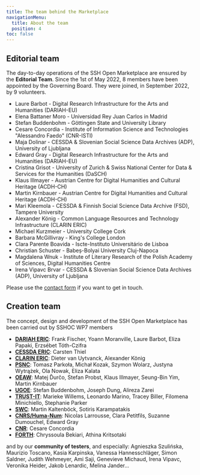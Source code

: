 ```yaml
---
title: The team behind the Marketplace
navigationMenu:
  title: About the team
  position: 4
toc: false
---
```

## Editorial team

The day-to-day operations of the SSH Open Marketplace are ensured by the **Editorial Team**. Since the 1st of May 2022, 8 members have been appointed by the Governing Board. They were joined, in September 2022, by 9 volunteers. 

- Laure Barbot - Digital Research Infrastructure for the Arts and Humanities (DARIAH-EU)
- Elena Battaner Moro - Universidad Rey Juan Carlos in Madrid
- Stefan Buddenbohm - Göttingen State and University Library
- Cesare Concordia - Institute of Information Science and Technologies "Alessandro Faedo" (CNR-ISTI)
- Maja Dolinar - CESSDA & Slovenian Social Science Data Archives (ADP), University of Ljubljana
- Edward Gray - Digital Research Infrastructure for the Arts and Humanities (DARIAH-EU) 
- Cristina Grisot - University of Zurich & Swiss National Center for Data & Services for the Humanities (DaSCH)
- Klaus Illmayer - Austrian Centre for Digital Humanities and Cultural Heritage (ACDH-CH) 
- Martin Kirnbauer - Austrian Centre for Digital Humanities and Cultural Heritage (ACDH-CH)
- Mari Kleemola - CESSDA & Finnish Social Science Data Archive (FSD), Tampere University
- Alexander König - Common Language Resources and Technology Infrastructure (CLARIN ERIC)
- Michael Kurzmeier - University College Cork
- Barbara McGillivray - King's College London
- Clara Parente Boavida - Iscte-Instituto Universitário de Lisboa
- Christian Schuster - Babeș-Bolyai University Cluj-Napoca
- Magdalena Wnuk - Institute of Literary Research of the Polish Academy of Sciences, Digital Humanities Centre
- Irena Vipavc Brvar - CESSDA & Slovenian Social Science Data Archives (ADP), University of Ljubljana

Please use the [contact form](/contact) if you want to get in touch.

## Creation team

The concept, design and development of the SSH Open Marketplace has been carried out by SSHOC WP7
members

- **[DARIAH ERIC](https://www.dariah.eu/)**: Frank Fischer, Yoann Moranville, Laure Barbot, Eliza
  Papaki, Erzsébet Tóth-Czifra
- **[CESSDA ERIC](https://www.cessda.eu/)**: Carsten Thiel
- **[CLARIN ERIC](https://www.clarin.eu/)**: Dieter van Uytvanck, Alexander König
- **[PSNC](https://www.psnc.pl/)**: Tomasz Parkoła, Michał Kozak, Szymon Wolarz, Justyna Wytrążek,
  Ola Nowak, Eliza Kalata
- **[OEAW](https://www.oeaw.ac.at/acdh/)**: Matej Ďurčo, Stefan Probst, Klaus Illmayer, Seung-Bin
  Yim, Martin Kirnbauer
- **[UGOE](https://www.sub.uni-goettingen.de/sub-aktuell/)**: Stefan Buddenbohm, Joseph Dung,
  Alireza Zarei
- **[TRUST-IT](https://www.trust-itservices.com/)**: Marieke Willems, Leonardo Marino, Tracey
  Biller, Filomena Minichiello, Stephanie Parker
- **[SWC](https://semantic-web.com/)**: Martin Kaltenböck, Sotiris Karampatakis
- **[CNRS/Huma-Num](https://www.huma-num.fr/)**: Nicolas Larrousse, Clara Petitfils, Suzanne
  Dumouchel, Edward Gray
- **[CNR](https://www.isti.cnr.it/en/)**: Cesare Concordia
- **[FORTH](https://www.ics.forth.gr/isl/centre-cultural-informatics)**: Chryssoula Bekiari, Athina
  Kritsotaki

and by our **community of testers**, and especially: Agnieszka Szulińska, Maurizio Toscano, Kasia
Karpinska, Vanessa Hannesschläger, Simon Saldner, Judith Wehmeyer, Ami Saji, Genevieve Michaud,
Irena Vipavc, Veronika Heider, Jakob Lenardic, Melina Jander...